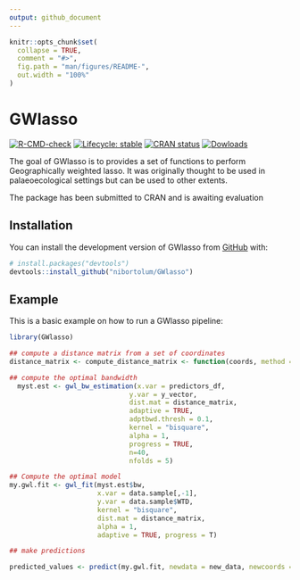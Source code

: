 ```yaml
---
output: github_document
---
```


<!-- README.md is generated from README.Rmd. Please edit that file -->

```r
knitr::opts_chunk$set(
  collapse = TRUE,
  comment = "#>",
  fig.path = "man/figures/README-",
  out.width = "100%"
)
```

# GWlasso

<!-- badges: start -->
[![R-CMD-check](https://github.com/nibortolum/GWlasso/actions/workflows/R-CMD-check.yaml/badge.svg)](https://github.com/nibortolum/GWlasso/actions/workflows/R-CMD-check.yaml)
[![Lifecycle: stable](https://img.shields.io/badge/lifecycle-stable-brightgreen.svg)](https://lifecycle.r-lib.org/articles/stages.html#stable)
[![CRAN status](https://www.r-pkg.org/badges/version/GWlasso)](https://CRAN.R-project.org/package=GWlasso)
[![Dowloads](https://cranlogs.r-pkg.org/badges/grand-total/Rcpp)](https://CRAN.R-project.org/package=GWlasso)
<!-- badges: end -->

The goal of GWlasso is to provides a set of functions to perform Geographically weighted lasso. It was originally thought to be used in palaeoecological settings but can be used to other extents. 

The package  has been submitted to CRAN and is awaiting evaluation

## Installation

You can install the development version of GWlasso from [GitHub](https://github.com/) with:

``` r
# install.packages("devtools")
devtools::install_github("nibortolum/GWlasso")
```

## Example

This is a basic example on how to run a GWlasso pipeline:

```r
library(GWlasso)

## compute a distance matrix from a set of coordinates
distance_matrix <- compute_distance_matrix <- function(coords, method = "euclidean", add.noise = FALSE)

## compute the optimal bandwidth 
  myst.est <- gwl_bw_estimation(x.var = predictors_df, 
                              y.var = y_vector,
                              dist.mat = distance_matrix,
                              adaptive = TRUE,
                              adptbwd.thresh = 0.1,
                              kernel = "bisquare",
                              alpha = 1,
                              progress = TRUE,
                              n=40,
                              nfolds = 5)

## Compute the optimal model
my.gwl.fit <- gwl_fit(myst.est$bw,
                      x.var = data.sample[,-1], 
                      y.var = data.sample$WTD,
                      kernel = "bisquare",
                      dist.mat = distance_matrix, 
                      alpha = 1, 
                      adaptive = TRUE, progress = T)

## make predictions 

predicted_values <- predict(my.gwl.fit, newdata = new_data, newcoords = new_coords)
```



